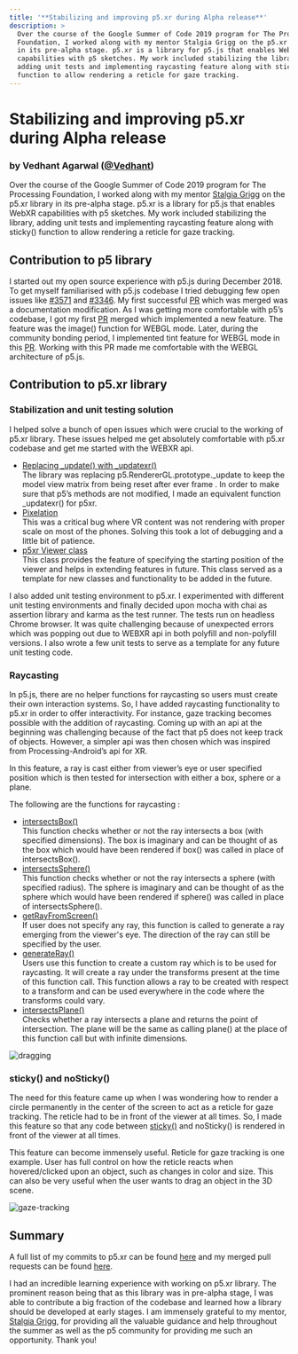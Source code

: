 ```yaml
---
title: '**Stabilizing and improving p5.xr during Alpha release**'
description: >
  Over the course of the Google Summer of Code 2019 program for The Processing
  Foundation, I worked along with my mentor Stalgia Grigg on the p5.xr library
  in its pre-alpha stage. p5.xr is a library for p5.js that enables WebXR
  capabilities with p5 sketches. My work included stabilizing the library,
  adding unit tests and implementing raycasting feature along with sticky()
  function to allow rendering a reticle for gaze tracking.
---
```

# **Stabilizing and improving p5.xr during Alpha release**

### **by Vedhant Agarwal ([@Vedhant](https://github.com/vedhant))**

Over the course of the Google Summer of Code 2019 program for The Processing Foundation, I worked along with my mentor [Stalgia Grigg](https://github.com/stalgiag) on the p5.xr library in its pre-alpha stage. p5.xr is a library for p5.js that enables WebXR capabilities with p5 sketches. My work included stabilizing the library, adding unit tests and implementing raycasting feature along with sticky() function to allow rendering a reticle for gaze tracking.

## **Contribution to p5 library**

I started out my open source experience with p5.js during December 2018. To get myself familiarised with p5.js codebase I tried debugging few open issues like [#3571](https://github.com/processing/p5.js/issues/3571) and [#3346](https://github.com/processing/p5.js/issues/3346). My first successful [PR](https://github.com/processing/p5.js/pull/3405) which was merged was a documentation modification. As I was getting more comfortable with p5’s codebase, I got my first [PR](https://github.com/processing/p5.js/pull/3634) merged which implemented a new feature. The feature was the image() function for WEBGL mode. Later, during the community bonding period, I implemented tint feature for WEBGL mode in this [PR](https://github.com/processing/p5.js/pull/3709). Working with this PR made me comfortable with the WEBGL architecture of p5.js.

## **Contribution to p5.xr library**

### **Stabilization and unit testing solution**

I helped solve a bunch of open issues which were crucial to the working of p5.xr library. These issues helped me get absolutely comfortable with p5.xr codebase and get me started with the WEBXR api.

* [Replacing \_update() with \_updatexr()](https://github.com/stalgiag/p5.xr/pull/21) \
  The library was replacing p5.RendererGL.prototype.\_update to keep the model view matrix from being reset after ever frame . In order to make sure that p5’s methods are not modified, I made an equivalent function \_updatexr() for p5xr.
* [Pixelation](https://github.com/stalgiag/p5.xr/pull/24) \
  This was a critical bug where VR content was not rendering with proper scale on most of the phones. Solving this took a lot of debugging and a little bit of patience.
* [p5xr Viewer class](https://github.com/stalgiag/p5.xr/pull/28) \
  This class provides the feature of specifying the starting position of the viewer and helps in extending features in future. This class served as a template for new classes and functionality to be added in the future.

I also added unit testing environment to p5.xr. I experimented with different unit testing environments and finally decided upon mocha with chai as assertion library and karma as the test runner. The tests run on headless Chrome browser. It was quite challenging because of unexpected errors which was popping out due to WEBXR api in both polyfill and non-polyfill versions. I also wrote a few unit tests to serve as a template for any future unit testing code.

### **Raycasting**

In p5.js, there are no helper functions for raycasting so users must create their own interaction systems. So, I have added raycasting functionality to p5.xr in order to offer interactivity. For instance, gaze tracking becomes possible with the addition of raycasting. Coming up with an api at the beginning was challenging because of the fact that p5 does not keep track of objects. However, a simpler api was then chosen which was inspired from Processing-Android’s api for XR.

In this feature, a ray is cast either from viewer’s eye or user specified position which is then tested for intersection with either a box, sphere or a plane.

The following are the functions for raycasting :

* [intersectsBox()](https://github.com/stalgiag/p5.xr/pull/49) \
  This function checks whether or not the ray intersects a box (with specified dimensions). The box is imaginary and can be thought of as the box which would have been rendered if box() was called in place of intersectsBox().
* [intersectsSphere()](https://github.com/stalgiag/p5.xr/pull/48) \
  This function checks whether or not the ray intersects a sphere (with specified radius). The sphere is imaginary and can be thought of as the sphere which would have been rendered if sphere() was called in place of intersectsSphere().
* [getRayFromScreen()](https://github.com/stalgiag/p5.xr/pull/48) \
  If user does not specify any ray, this function is called to generate a ray emerging from the viewer's eye. The direction of the ray can still be specified by the user.
* [generateRay()](https://github.com/stalgiag/p5.xr/pull/48) \
  Users use this function to create a custom ray which is to be used for raycasting. It will create a ray under the transforms present at the time of this function call. This function allows a ray to be created with respect to a transform and can be used everywhere in the code where the transforms could vary.
* [intersectsPlane()](https://github.com/stalgiag/p5.xr/pull/50) \
  Checks whether a ray intersects a plane and returns the point of intersection. The plane will be the same as calling plane() at the place of this function call but with infinite dimensions.

![dragging](https://vedhant.github.io/gsoc_wpr/grid.gif)

### **sticky() and noSticky()**

The need for this feature came up when I was wondering how to render a circle permanently in the center of the screen to act as a reticle for gaze tracking. The reticle had to be in front of the viewer at all times. So, I made this feature so that any code between [sticky()](https://github.com/stalgiag/p5.xr/pull/52) and noSticky() is rendered in front of the viewer at all times.

This feature can become immensely useful. Reticle for gaze tracking is one example. User has full control on how the reticle reacts when hovered/clicked upon an object, such as changes in color and size. This can also be very useful when the user wants to drag an object in the 3D scene.

![gaze-tracking](https://vedhant.github.io/gsoc_wpr/reticle.gif)

## **Summary**

A full list of my commits to p5.xr can be found [here](https://www.google.com/url?q=https://github.com/stalgiag/p5.xr/commits?author%3Dvedhant\&source=gmail\&ust=1566566535693000\&usg=AFQjCNG5U-KdJSpW0v_3ouqCLTnfYm9Vxw) and my merged pull requests can be found [here](https://github.com/stalgiag/p5.xr/pulls?utf8=%E2%9C%93\&q=is%3Apr+is%3Aclosed+author%3Avedhant+is%3Amerged).

I had an incredible learning experience with working on p5.xr library. The prominent reason being that as this library was in pre-alpha stage, I was able to contribute a big fraction of the codebase and learned how a library should be developed at early stages. I am immensely grateful to my mentor, [Stalgia Grigg](https://github.com/stalgiag), for providing all the valuable guidance and help throughout the summer as well as the p5 community for providing me such an opportunity. Thank you!
